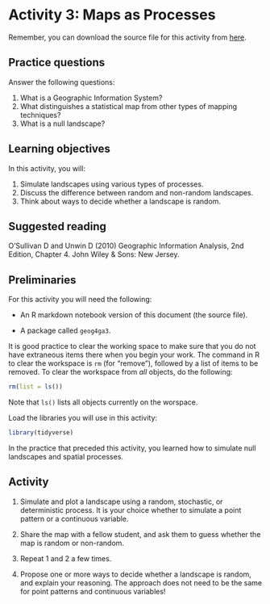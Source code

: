 # Activity 3: Maps as Processes

Remember, you can download the source file for this activity from [here](https://github.com/paezha/Spatial-Statistics-Course).

## Practice questions

Answer the following questions:

1. What is a Geographic Information System?
2. What distinguishes a statistical map from other types of mapping techniques?
3. What is a null landscape?

## Learning objectives

In this activity, you will:

1. Simulate landscapes using various types of processes.
2. Discuss the difference between random and non-random landscapes.
3. Think about ways to decide whether a landscape is random.

## Suggested reading

O'Sullivan D and Unwin D (2010) Geographic Information Analysis, 2nd Edition, Chapter 4. John Wiley & Sons: New Jersey.

## Preliminaries

For this activity you will need the following:

* An R markdown notebook version of this document (the source file).

* A package called `geog4ga3`.

It is good practice to clear the working space to make sure that you do not have extraneous items there when you begin your work. The command in R to clear the workspace is `rm` (for "remove"), followed by a list of items to be removed. To clear the workspace from _all_ objects, do the following:
```r
rm(list = ls())
```

Note that `ls()` lists all objects currently on the worspace.

Load the libraries you will use in this activity:
```r
library(tidyverse)
```

In the practice that preceded this activity, you learned how to simulate null landscapes and spatial processes. 

## Activity

1. Simulate and plot a landscape using a random, stochastic, or deterministic process. It is your choice whether to simulate a point pattern or a continuous variable.

2. Share the map with a fellow student, and ask them to guess whether the map is random or non-random.

3. Repeat 1 and 2 a few times.

4. Propose one or more ways to decide whether a landscape is random, and explain your reasoning. The approach does not need to be the same for point patterns and continuous variables!